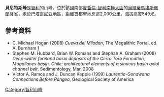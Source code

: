 {{coord|51|33|S|72|36|W|display=title|region:CL_type:mountain_source:GNS-enwiki}}

'''貝尼特斯峰'''是[[智利|智利]]的山峰，位於該國南部[[麥哲倫-智利南極大區|麥哲倫-智利南極大區]]的[[烏爾蒂馬埃斯佩蘭薩省|烏爾蒂馬埃斯佩蘭薩省]]，處於[[巴塔哥尼亞|巴塔哥尼亞]]地區，距離首都[[聖地牙哥_(智利)|聖地牙哥]]2,000公里，海拔高度549米。

==參考資料==
* C. Michael Hogan (2008) ''Cueva del Milodon'', The Megalithic Portal, ed. A. Burnham [http://www.megalithic.co.uk/article.php?sid=18820] {{Wayback|url=http://www.megalithic.co.uk/article.php?sid=18820 |date=20110610093757 }}
* Stephen M. Hubbard, Brian W. Romans and Stephan A. Graham (2008) ''Deep-water foreland basin deposits of the Cerro Toro Formation, Magallanes basin, Chile: architectural elements of a sinuous basin axial channel belt'', Sedimentology, Mar. 2008
* Víctor A. Ramos and J. Duncan Keppie (1999) ''Laurentia-Gondwana Connections Before Pangea'', Geological Society of America

{{Chile-geo-stub}}
[[Category:智利山峰|Category:智利山峰]]